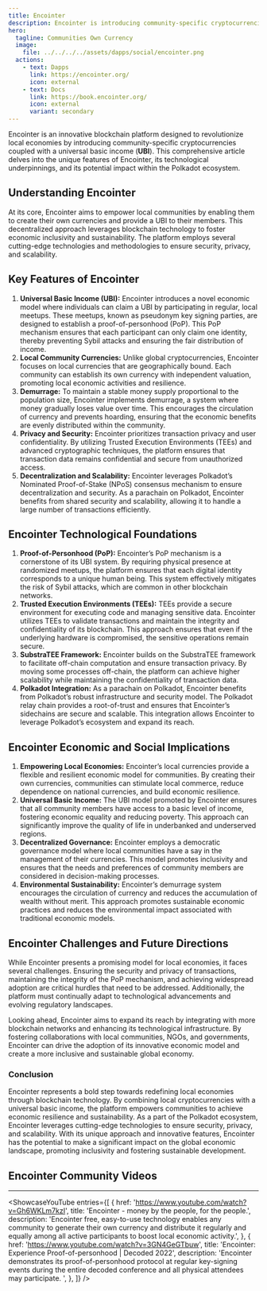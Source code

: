 ```yaml
---
title: Encointer
description: Encointer is introducing community-specific cryptocurrencies coupled with a universal basic income (UBI) to local communities.
hero:
  tagline: Communities Own Currency
  image: 
    file: ../../../../assets/dapps/social/encointer.png
  actions:
    - text: Dapps
      link: https://encointer.org/
      icon: external
    - text: Docs
      link: https://book.encointer.org/
      icon: external
      variant: secondary
---
```



Encointer is an innovative blockchain platform designed to revolutionize local economies by introducing community-specific cryptocurrencies coupled with a universal basic income (**UBI**). This comprehensive article delves into the unique features of Encointer, its technological underpinnings, and its potential impact within the Polkadot ecosystem.

## Understanding Encointer
At its core, Encointer aims to empower local communities by enabling them to create their own currencies and provide a UBI to their members. This decentralized approach leverages blockchain technology to foster economic inclusivity and sustainability. The platform employs several cutting-edge technologies and methodologies to ensure security, privacy, and scalability.

## Key Features of Encointer
1. **Universal Basic Income (UBI):** Encointer introduces a novel economic model where individuals can claim a UBI by participating in regular, local meetups. These meetups, known as pseudonym key signing parties, are designed to establish a proof-of-personhood (PoP). This PoP mechanism ensures that each participant can only claim one identity, thereby preventing Sybil attacks and ensuring the fair distribution of income.
2. **Local Community Currencies:** Unlike global cryptocurrencies, Encointer focuses on local currencies that are geographically bound. Each community can establish its own currency with independent valuation, promoting local economic activities and resilience.
3. **Demurrage:** To maintain a stable money supply proportional to the population size, Encointer implements demurrage, a system where money gradually loses value over time. This encourages the circulation of currency and prevents hoarding, ensuring that the economic benefits are evenly distributed within the community.
4. **Privacy and Security:** Encointer prioritizes transaction privacy and user confidentiality. By utilizing Trusted Execution Environments (TEEs) and advanced cryptographic techniques, the platform ensures that transaction data remains confidential and secure from unauthorized access.
5. **Decentralization and Scalability:** Encointer leverages Polkadot’s Nominated Proof-of-Stake (NPoS) consensus mechanism to ensure decentralization and security. As a parachain on Polkadot, Encointer benefits from shared security and scalability, allowing it to handle a large number of transactions efficiently.

## Encointer Technological Foundations
1. **Proof-of-Personhood (PoP):** Encointer’s PoP mechanism is a cornerstone of its UBI system. By requiring physical presence at randomized meetups, the platform ensures that each digital identity corresponds to a unique human being. This system effectively mitigates the risk of Sybil attacks, which are common in other blockchain networks.
2. **Trusted Execution Environments (TEEs):** TEEs provide a secure environment for executing code and managing sensitive data. Encointer utilizes TEEs to validate transactions and maintain the integrity and confidentiality of its blockchain. This approach ensures that even if the underlying hardware is compromised, the sensitive operations remain secure.
3. **SubstraTEE Framework:** Encointer builds on the SubstraTEE framework to facilitate off-chain computation and ensure transaction privacy. By moving some processes off-chain, the platform can achieve higher scalability while maintaining the confidentiality of transaction data.
4. **Polkadot Integration:** As a parachain on Polkadot, Encointer benefits from Polkadot’s robust infrastructure and security model. The Polkadot relay chain provides a root-of-trust and ensures that Encointer’s sidechains are secure and scalable. This integration allows Encointer to leverage Polkadot’s ecosystem and expand its reach.

## Encointer Economic and Social Implications
1. **Empowering Local Economies:** Encointer’s local currencies provide a flexible and resilient economic model for communities. By creating their own currencies, communities can stimulate local commerce, reduce dependence on national currencies, and build economic resilience.
2. **Universal Basic Income:** The UBI model promoted by Encointer ensures that all community members have access to a basic level of income, fostering economic equality and reducing poverty. This approach can significantly improve the quality of life in underbanked and underserved regions.
3. **Decentralized Governance:** Encointer employs a democratic governance model where local communities have a say in the management of their currencies. This model promotes inclusivity and ensures that the needs and preferences of community members are considered in decision-making processes.
4. **Environmental Sustainability:** Encointer’s demurrage system encourages the circulation of currency and reduces the accumulation of wealth without merit. This approach promotes sustainable economic practices and reduces the environmental impact associated with traditional economic models.

## Encointer Challenges and Future Directions
While Encointer presents a promising model for local economies, it faces several challenges. Ensuring the security and privacy of transactions, maintaining the integrity of the PoP mechanism, and achieving widespread adoption are critical hurdles that need to be addressed. Additionally, the platform must continually adapt to technological advancements and evolving regulatory landscapes.

Looking ahead, Encointer aims to expand its reach by integrating with more blockchain networks and enhancing its technological infrastructure. By fostering collaborations with local communities, NGOs, and governments, Encointer can drive the adoption of its innovative economic model and create a more inclusive and sustainable global economy.

### Conclusion
Encointer represents a bold step towards redefining local economies through blockchain technology. By combining local cryptocurrencies with a universal basic income, the platform empowers communities to achieve economic resilience and sustainability. As a part of the Polkadot ecosystem, Encointer leverages cutting-edge technologies to ensure security, privacy, and scalability. With its unique approach and innovative features, Encointer has the potential to make a significant impact on the global economic landscape, promoting inclusivity and fostering sustainable development.



## Encointer Community Videos
------------
<ShowcaseYouTube
  entries={[
        {
        href: 'https://www.youtube.com/watch?v=Gh6WKLm7kzI',
      title: 'Encointer - money by the people, for the people.',
      description: 'Encointer free, easy-to-use technology enables any community to generate their own currency and distribute it regularly and equally among all active participants to boost local economic activity.',
    },
            {
        href: 'https://www.youtube.com/watch?v=3GN4GeGTbuw',
      title: 'Encointer: Experience Proof-of-personhood | Decoded 2022',
      description: 'Encointer demonstrates its proof-of-personhood protocol at regular key-signing events during the entire decoded conference and all physical attendees may participate. ',
    },
  ]} />
